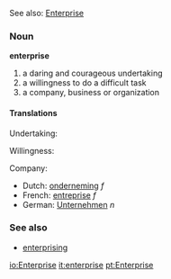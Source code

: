 See also: [[Enterprise]]

===Noun===
'''enterprise'''

# a daring and courageous undertaking
# a willingness to do a difficult task
# a company, business or organization

==== Translations ====
Undertaking:

Willingness:

Company:

*Dutch: [[onderneming]] ''f''
*French: [[entreprise]] ''f''
*German: [[Unternehmen]] ''n''

=== See also ===
*[[enterprising]]
[[io:Enterprise]]
[[it:enterprise]]
[[pt:Enterprise]]